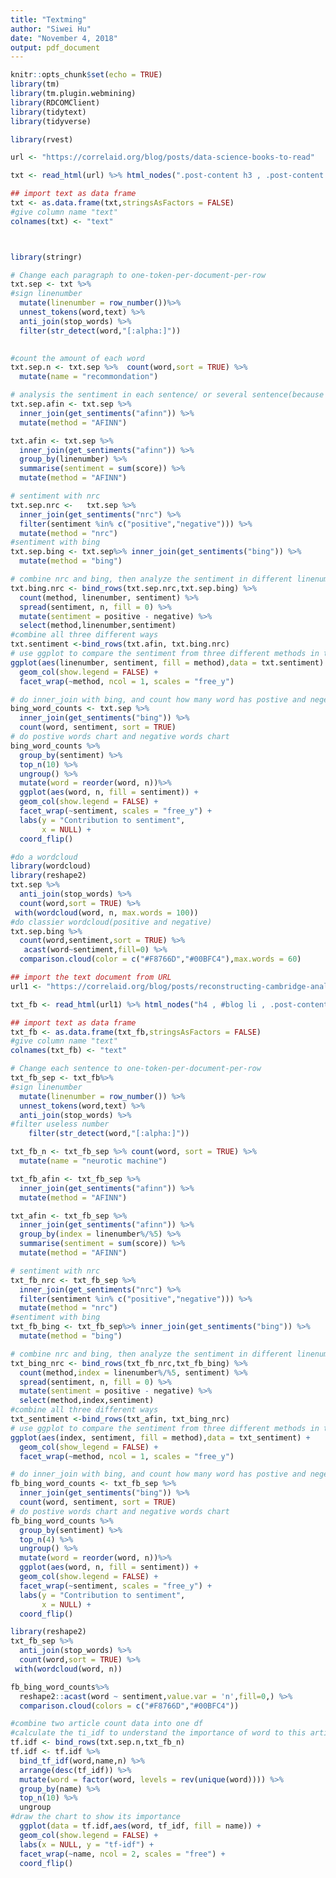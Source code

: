 ```yaml
---
title: "Textming"
author: "Siwei Hu"
date: "November 4, 2018"
output: pdf_document
---
```


```r
knitr::opts_chunk$set(echo = TRUE)
library(tm)
library(tm.plugin.webmining)
library(RDCOMClient)
library(tidytext)
library(tidyverse)
```


```r
library(rvest)

url <- "https://correlaid.org/blog/posts/data-science-books-to-read"

txt <- read_html(url) %>% html_nodes(".post-content h3 , .post-content p , .subheading , h2") %>% html_text()

## import text as data frame
txt <- as.data.frame(txt,stringsAsFactors = FALSE)
#give column name "text"
colnames(txt) <- "text"




```





```r
library(stringr)

# Change each paragraph to one-token-per-document-per-row 
txt.sep <- txt %>% 
#sign linenumber  
  mutate(linenumber = row_number())%>% 
  unnest_tokens(word,text) %>% 
  anti_join(stop_words) %>% 
  filter(str_detect(word,"[:alpha:]"))

  
#count the amount of each word  
txt.sep.n <- txt.sep %>%  count(word,sort = TRUE) %>% 
  mutate(name = "recommondation")
```

```r
# analysis the sentiment in each sentence/ or several sentence(because i seperte sentences by ".")
txt.sep.afin <- txt.sep %>% 
  inner_join(get_sentiments("afinn")) %>% 
  mutate(method = "AFINN")

txt.afin <- txt.sep %>% 
  inner_join(get_sentiments("afinn")) %>% 
  group_by(linenumber) %>% 
  summarise(sentiment = sum(score)) %>% 
  mutate(method = "AFINN")

# sentiment with nrc 
txt.sep.nrc <-   txt.sep %>% 
  inner_join(get_sentiments("nrc") %>% 
  filter(sentiment %in% c("positive","negative"))) %>%
  mutate(method = "nrc")
#sentiment with bing
txt.sep.bing <- txt.sep%>% inner_join(get_sentiments("bing")) %>% 
  mutate(method = "bing")

# combine nrc and bing, then analyze the sentiment in different linenumber
txt.bing.nrc <- bind_rows(txt.sep.nrc,txt.sep.bing) %>% 
  count(method, linenumber, sentiment) %>%
  spread(sentiment, n, fill = 0) %>%
  mutate(sentiment = positive - negative) %>% 
  select(method,linenumber,sentiment)
#combine all three different ways
txt.sentiment <-bind_rows(txt.afin, txt.bing.nrc)
# use ggplot to compare the sentiment from three different methods in the same line. 
ggplot(aes(linenumber, sentiment, fill = method),data = txt.sentiment) +
  geom_col(show.legend = FALSE) +
  facet_wrap(~method, ncol = 1, scales = "free_y")
```


```r
# do inner_join with bing, and count how many word has postive and negetive
bing_word_counts <- txt.sep %>%
  inner_join(get_sentiments("bing")) %>%
  count(word, sentiment, sort = TRUE)
# do postive words chart and negative words chart
bing_word_counts %>%
  group_by(sentiment) %>%
  top_n(10) %>%
  ungroup() %>% 
  mutate(word = reorder(word, n))%>%
  ggplot(aes(word, n, fill = sentiment)) +
  geom_col(show.legend = FALSE) +
  facet_wrap(~sentiment, scales = "free_y") +
  labs(y = "Contribution to sentiment",
       x = NULL) +
  coord_flip()

```

```r
#do a wordcloud
library(wordcloud)
library(reshape2)
txt.sep %>%
  anti_join(stop_words) %>%
  count(word,sort = TRUE) %>% 
 with(wordcloud(word, n, max.words = 100))
#do classier wordcloud(positive and negative)
txt.sep.bing %>% 
  count(word,sentiment,sort = TRUE) %>% 
   acast(word~sentiment,fill=0) %>% 
  comparison.cloud(color = c("#F8766D","#00BFC4"),max.words = 60)
```


```r
## import the text document from URL
url1 <- "https://correlaid.org/blog/posts/reconstructing-cambridge-analytica"

txt_fb <- read_html(url1) %>% html_nodes("h4 , #blog li , .post-content h3 , .post-content p , p a , .subheading , h2") %>% html_text()

## import text as data frame
txt_fb <- as.data.frame(txt_fb,stringsAsFactors = FALSE)
#give column name "text"
colnames(txt_fb) <- "text"
```

```r

# Change each sentence to one-token-per-document-per-row 
txt_fb_sep <- txt_fb%>% 
#sign linenumber  
  mutate(linenumber = row_number()) %>% 
  unnest_tokens(word,text) %>% 
  anti_join(stop_words) %>% 
#filter useless number
    filter(str_detect(word,"[:alpha:]"))

txt_fb_n <- txt_fb_sep %>% count(word, sort = TRUE) %>% 
  mutate(name = "neurotic machine")

```
```r
txt_fb_afin <- txt_fb_sep %>% 
  inner_join(get_sentiments("afinn")) %>% 
  mutate(method = "AFINN")

txt_afin <- txt_fb_sep %>% 
  inner_join(get_sentiments("afinn")) %>% 
  group_by(index = linenumber%/%5) %>% 
  summarise(sentiment = sum(score)) %>% 
  mutate(method = "AFINN")

# sentiment with nrc 
txt_fb_nrc <- txt_fb_sep %>% 
  inner_join(get_sentiments("nrc") %>% 
  filter(sentiment %in% c("positive","negative"))) %>%
  mutate(method = "nrc")
#sentiment with bing
txt_fb_bing <- txt_fb_sep%>% inner_join(get_sentiments("bing")) %>% 
  mutate(method = "bing")

# combine nrc and bing, then analyze the sentiment in different linenumber
txt_bing_nrc <- bind_rows(txt_fb_nrc,txt_fb_bing) %>% 
  count(method,index = linenumber%/%5, sentiment) %>%
  spread(sentiment, n, fill = 0) %>%
  mutate(sentiment = positive - negative) %>% 
  select(method,index,sentiment)
#combine all three different ways
txt_sentiment <-bind_rows(txt_afin, txt_bing_nrc)
# use ggplot to compare the sentiment from three different methods in the same line_ 
ggplot(aes(index, sentiment, fill = method),data = txt_sentiment) +
  geom_col(show_legend = FALSE) +
  facet_wrap(~method, ncol = 1, scales = "free_y")
```

```r
# do inner_join with bing, and count how many word has postive and negetive
fb_bing_word_counts <- txt_fb_sep %>%
  inner_join(get_sentiments("bing")) %>%
  count(word, sentiment, sort = TRUE)
# do postive words chart and negative words chart
fb_bing_word_counts %>%
  group_by(sentiment) %>%
  top_n(4) %>%
  ungroup() %>% 
  mutate(word = reorder(word, n))%>%
  ggplot(aes(word, n, fill = sentiment)) +
  geom_col(show.legend = FALSE) +
  facet_wrap(~sentiment, scales = "free_y") +
  labs(y = "Contribution to sentiment",
       x = NULL) +
  coord_flip()


```

```r
library(reshape2)
txt_fb_sep %>%
  anti_join(stop_words) %>%
  count(word,sort = TRUE) %>% 
 with(wordcloud(word, n))

fb_bing_word_counts%>% 
  reshape2::acast(word ~ sentiment,value.var = 'n',fill=0,) %>% 
  comparison.cloud(colors = c("#F8766D","#00BFC4"))

```

```r
#combine two article count data into one df
#calculate the ti_idf to understand the importance of word to this article
tf.idf <- bind_rows(txt.sep.n,txt_fb_n) 
tf.idf <- tf.idf %>% 
  bind_tf_idf(word,name,n) %>% 
  arrange(desc(tf_idf)) %>%  
  mutate(word = factor(word, levels = rev(unique(word)))) %>% 
  group_by(name) %>% 
  top_n(10) %>% 
  ungroup 
#draw the chart to show its importance
  ggplot(data = tf.idf,aes(word, tf_idf, fill = name)) +
  geom_col(show.legend = FALSE) +
  labs(x = NULL, y = "tf-idf") +
  facet_wrap(~name, ncol = 2, scales = "free") +
  coord_flip()

```